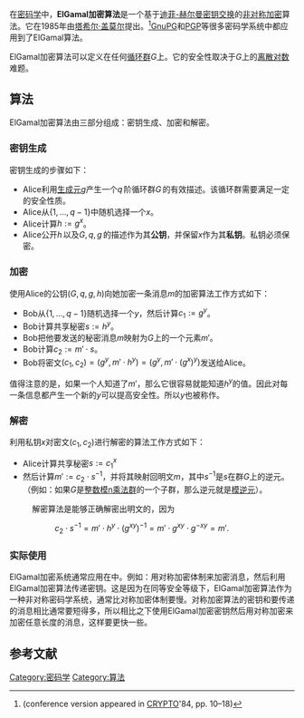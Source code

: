 在[[密码学|密码学]]中，'''ElGamal加密算法'''是一个基于[[迪菲-赫尔曼密钥交换|迪菲-赫尔曼密钥交换]]的[[非对称加密|非对称加密]]算法。它在1985年由[[塔希尔·盖莫尔|塔希尔·盖莫尔]]提出。<ref>{{cite journal |author=Taher ElGamal |title=A Public-Key Cryptosystem and a Signature Scheme Based on Discrete Logarithms |journal=IEEE Transactions on Information Theory |volume=31 |issue=4 |year=1985 |pages=469–472 |doi=10.1109/TIT.1985.1057074 |url=http://caislab.kaist.ac.kr/lecture/2010/spring/cs548/basic/B02.pdf |access-date=2016-12-14 |archive-date=2011-08-13 |archive-url=https://web.archive.org/web/20110813014106/http://caislab.kaist.ac.kr/lecture/2010/spring/cs548/basic/B02.pdf |dead-url=no }} (conference version appeared in [[CRYPTO|CRYPTO]]'84, pp. 10–18)</ref>[[GnuPG|GnuPG]]和[[PGP|PGP]]等很多密码学系统中都应用到了ElGamal算法。

ElGamal加密算法可以定义在任何[[循环群|循环群]]<math>G</math>上。它的安全性取决于<math>G</math>上的[[离散对数|离散对数]]难题。

== 算法 ==
ElGamal加密算法由三部分组成：密钥生成、加密和解密。

=== 密钥生成 ===
密钥生成的步骤如下：

* Alice利用[[群的生成集合|生成元]]<math>g</math>产生一个<math>q\,</math>阶循环群<math>G\,</math>的有效描述。该循环群需要满足一定的安全性质。
* Alice从<math>\{1, \ldots, q-1\}</math>中随机选择一个<math>x</math>。
* Alice计算<math>h := g^x</math>。
* Alice公开<math>h\,</math>以及<math>G, q, g\,</math>的描述作为其'''公钥'''，并保留<math>x</math>作为其'''私钥'''。私钥必须保密。

=== 加密 ===
使用Alice的公钥<math>(G,q,g,h)</math>向她加密一条消息<math>m</math>的加密算法工作方式如下：

* Bob从<math>\{1, \ldots, q-1\}</math>随机选择一个<math>y</math>，然后计算<math>c_1:=g^y</math>。
* Bob计算共享秘密<math>s:=h^y</math>。
* Bob把他要发送的秘密消息<math>m</math>映射为<math>G</math>上的一个元素<math>m'</math>。
* Bob计算<math>c_2:=m'\cdot s</math>。
* Bob将密文<math>(c_1,c_2)=(g^y, m'\cdot h^y)=(g^y, m'\cdot(g^x)^y)</math>发送给Alice。

值得注意的是，如果一个人知道了<math>m'</math>，那么它很容易就能知道<math>h^y</math>的值。因此对每一条信息都产生一个新的<math>y</math>可以提高安全性。所以<math>y</math>也被称作{{link-en|临时密钥|ephemeral key}}。

=== 解密 ===
利用私钥<math>x</math>对密文<math>(c_1,c_2)</math>进行解密的算法工作方式如下：

* Alice计算共享秘密<math>s:=c_1{}^x</math>
* 然后计算<math>m':=c_2 \cdot s^{-1}</math>，并将其映射回明文<math>m</math>，其中<math>s^{-1}</math>是<math>s</math>在群<math>G</math>上的逆元。（例如：如果<math>G</math>是[[整数模n乘法群|整数模n乘法群]]的一个子群，那么逆元就是[[模逆元|模逆元]]）。

: 解密算法是能够正确解密出明文的，因为

:: <math> c_2 \cdot s^{-1} = m'\cdot h^y \cdot (g^{xy})^{-1} = m'\cdot g^{xy} \cdot g^{-xy} = m'.</math>

=== 实际使用 ===
ElGamal加密系统通常应用在{{link-en|混合加密系统|hybrid cryptosystem}}中。例如：用对称加密体制来加密消息，然后利用ElGamal加密算法传递密钥。这是因为在同等安全等级下，ElGamal加密算法作为一种非对称密码学系统，通常比对称加密体制要慢。对称加密算法的密钥和要传递的消息相比通常要短得多，所以相比之下使用ElGamal加密密钥然后用对称加密来加密任意长度的消息，这样要更快一些。

== 参考文献 ==
<references />


{{密碼學|public-key}}

[[Category:密码学|Category:密码学]]
[[Category:算法|Category:算法]]